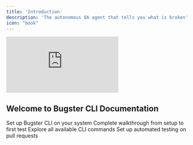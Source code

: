 ```yaml
---
title: 'Introduction'
description: 'The autonomous QA agent that tells you what is broken'
icon: "book"
---
```


<iframe
  className="w-full aspect-video rounded-xl"
  src="https://www.youtube.com/embed/_QRi_oUf_mg"
  title="Bugster Introduction"
  frameBorder="0"
  allow="accelerometer; autoplay; clipboard-write; encrypted-media; gyroscope; picture-in-picture"
  allowFullScreen
></iframe>

## Welcome to Bugster CLI Documentation

<CardGroup cols={2}>
  <Card title="Install Bugster CLI" icon="download" href="/installation">
    Set up Bugster CLI on your system
  </Card>
  
  <Card title="Quick Start Guide" icon="rocket" href="/quickstart">
    Complete walkthrough from setup to first test
  </Card>
  
  <Card title="Browse Commands" icon="terminal" href="/commands/overview">
    Explore all available CLI commands
  </Card>
  
  <Card title="GitHub Integration" icon="github" href="/integrations/github">
    Set up automated testing on pull requests
  </Card>
</CardGroup>